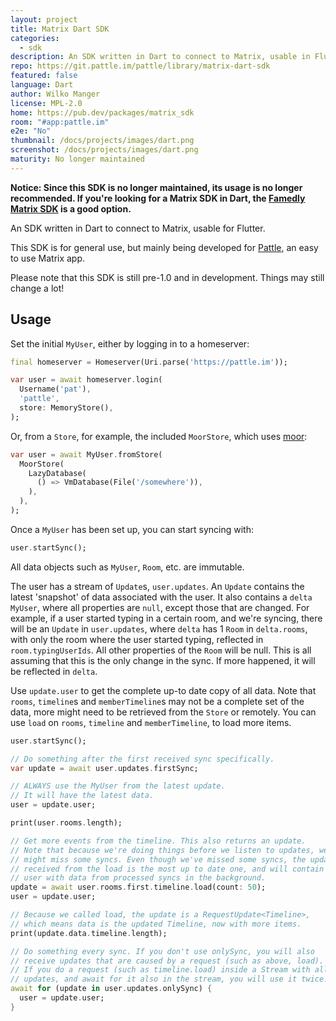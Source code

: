 ```yaml
---
layout: project
title: Matrix Dart SDK
categories:
  - sdk
description: An SDK written in Dart to connect to Matrix, usable in Flutter
repo: https://git.pattle.im/pattle/library/matrix-dart-sdk
featured: false
language: Dart
author: Wilko Manger
license: MPL-2.0
home: https://pub.dev/packages/matrix_sdk
room: "#app:pattle.im"
e2e: "No"
thumbnail: /docs/projects/images/dart.png
screenshot: /docs/projects/images/dart.png
maturity: No longer maintained
---
```


**Notice: Since this SDK is no longer maintained, its usage is no longer
recommended. If you're looking for a Matrix SDK in Dart, the [Famedly Matrix
SDK](https://gitlab.com/famedly/company/frontend/famedlysdk) is a good option.**

An SDK written in Dart to connect to Matrix, usable for Flutter.

This SDK is for general use, but mainly being developed for [Pattle](https://pattle.im), an easy to use Matrix app.

Please note that this SDK is still pre-1.0 and in development. Things may still change a lot!

## Usage

   Set the initial `MyUser`, either by logging in to a homeserver:

   ```dart
   final homeserver = Homeserver(Uri.parse('https://pattle.im'));

   var user = await homeserver.login(
     Username('pat'),
     'pattle',
     store: MemoryStore(),
   );
   ```

   Or, from a `Store`, for example, the included `MoorStore`, which uses
   [moor](https://pub.dev/packages/moor):

   ```dart
   var user = await MyUser.fromStore(
     MoorStore(
       LazyDatabase(
         () => VmDatabase(File('/somewhere')),
       ),
     ),
   );
   ```

   Once a `MyUser` has been set up, you can start syncing with:

   ```dart
   user.startSync();
   ```

   All data objects such as `MyUser`, `Room`, etc. are immutable.

   The user has a stream of `Update`s, `user.updates`. An `Update` contains
   the latest 'snapshot' of data associated with the user. It also contains
   a `delta` `MyUser`, where all properties are `null`, except those that
   are changed. For example, if a user started typing in a certain room, and we're
   syncing, there will be an `Update` in `user.updates`, where `delta` has 1
   `Room` in `delta.rooms`, with only the room where the user started typing,
   reflected in `room.typingUserIds`. All other properties of the `Room` will
   be null. This is all assuming that this is the only change in the sync.
   If more happened, it will be reflected in `delta`.

   Use `update.user` to get the complete up-to date copy of all data.
   Note that `rooms`, `timeline`s and `memberTimeline`s may not be a
   complete set of the data, more might need to be retrieved from the
   `Store` or remotely.  You can use `load` on `rooms`, `timeline` and
   `memberTimeline`, to load more items.

   ```dart
   user.startSync();

   // Do something after the first received sync specifically.
   var update = await user.updates.firstSync;

   // ALWAYS use the MyUser from the latest update.
   // It will have the latest data.
   user = update.user;

   print(user.rooms.length);

   // Get more events from the timeline. This also returns an update.
   // Note that because we're doing things before we listen to updates, we
   // might miss some syncs. Even though we've missed some syncs, the update
   // received from the load is the most up to date one, and will contain a
   // user with data from processed syncs in the background.
   update = await user.rooms.first.timeline.load(count: 50);
   user = update.user;

   // Because we called load, the update is a RequestUpdate<Timeline>,
   // which means data is the updated Timeline, now with more items.
   print(update.data.timeline.length);

   // Do something every sync. If you don't use onlySync, you will also
   // receive updates that are caused by a request (such as above, load).
   // If you do a request (such as timeline.load) inside a Stream with all
   // updates, and await for it also in the stream, you will use it twice.
   await for (update in user.updates.onlySync) {
     user = update.user;
   }
   ```

